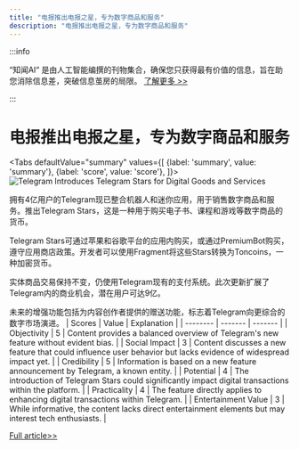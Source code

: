 ```yaml
---
title: "电报推出电报之星，专为数字商品和服务"
description: "电报推出电报之星，专为数字商品和服务"
---
```



:::info

“知闻AI“ 是由人工智能编撰的刊物集合，确保您只获得最有价值的信息，旨在助您消除信息差，突破信息茧房的局限。  [了解更多 >>](/zh-Hans/docs/guides)

:::

# 电报推出电报之星，专为数字商品和服务


<Tabs
	defaultValue="summary"
	values={[
	{label: 'summary', value: 'summary'},
	{label: 'score', value: 'score'},
]}>
<TabItem value="summary">
<img
  src="https://image.informedainews.com/2024/06/07/To-yuu-1717725020-0.jpg"
  alt="Telegram Introduces Telegram Stars for Digital Goods and Services"
/>



拥有4亿用户的Telegram现已整合机器人和迷你应用，用于销售数字商品和服务。推出Telegram Stars，这是一种用于购买电子书、课程和游戏等数字商品的货币。

Telegram Stars可通过苹果和谷歌平台的应用内购买，或通过PremiumBot购买，遵守应用商店政策。开发者可以使用Fragment将这些Stars转换为Toncoins，一种加密货币。

实体商品交易保持不变，仍使用Telegram现有的支付系统。此次更新扩展了Telegram内的商业机会，潜在用户可达9亿。

未来的增强功能包括为内容创作者提供的赠送功能，标志着Telegram向更综合的数字市场演进。
</TabItem>
<TabItem value="score">
	| Scores     | Value   | Explanation |
	| -------- | ------- | ------- |
	| Objectivity  | 5    | Content provides a balanced overview of Telegram's new feature without evident bias.    |
	| Social Impact | 3     | Content discusses a new feature that could influence user behavior but lacks evidence of widespread impact yet.    |
	| Credibility    | 5    | Information is based on a new feature announcement by Telegram, a known entity.    |
	| Potential    | 4    | The introduction of Telegram Stars could significantly impact digital transactions within the platform.    |
	| Practicality    | 4    | The feature directly applies to enhancing digital transactions within Telegram.    |
	| Entertainment Value    | 3    | While informative, the content lacks direct entertainment elements but may interest tech enthusiasts.    |
</TabItem>
</Tabs>

[Full article>>](https://telegram.org/blog/telegram-stars)
